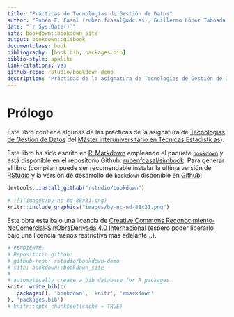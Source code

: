 ```yaml
--- 
title: "Prácticas de Tecnologías de Gestión de Datos"
author: "Rubén F. Casal (ruben.fcasal@udc.es), Guillermo López Taboada (taboada@udc.es)"
date: "`r Sys.Date()`"
site: bookdown::bookdown_site
output: bookdown::gitbook
documentclass: book
bibliography: [book.bib, packages.bib]
biblio-style: apalike
link-citations: yes
github-repo: rstudio/bookdown-demo
description: "Prácticas de la asignatura de Tecnologías de Gestión de Datos del Máster en Técnicas Estadísticas."
---
```


# Prólogo {-}

Este libro contiene algunas de las prácticas de la asignatura de [Tecnologías de Gestión de Datos](http://eio.usc.es/pub/mte/index.php?option=com_content&view=article&id=19&Itemid=51&idm=13&a%C3%B1o=2017) del [Máster interuniversitario en Técnicas Estadísticas](http://eio.usc.es/pub/mte)).

Este libro ha sido escrito en [R-Markdown](http://rmarkdown.rstudio.com) empleando el paquete [`bookdown`](https://bookdown.org/yihui/bookdown/) y está disponible en el repositorio Github: [rubenfcasal/simbook](https://github.com/rubenfcasal/simbook). Para generar el libro (compilar) puede ser recomendable instalar la última versión de [RStudio]((https://www.rstudio.com/products/rstudio/download/)) y la versión de desarrollo de `bookdown` disponible en [Github](https://github.com/rstudio/bookdown):

```r
devtools::install_github("rstudio/bookdown")
```


```r
# ![](images/by-nc-nd-88x31.png)
knitr::include_graphics("images/by-nc-nd-88x31.png")
```

Este obra está bajo una licencia de [Creative Commons Reconocimiento-NoComercial-SinObraDerivada 4.0 Internacional](https://creativecommons.org/licenses/by-nc-nd/4.0/deed.es_ES) 
(espero poder liberarlo bajo una licencia menos restrictiva más adelante...).

```r
# PENDIENTE:
# Repositorio github:
# github-repo: rstudio/bookdown-demo
# site: bookdown::bookdown_site
#
# automatically create a bib database for R packages
knitr::write_bib(c(
  .packages(), 'bookdown', 'knitr', 'rmarkdown'
), 'packages.bib')
# knitr::opts_chunk$set(cache = TRUE)
```
